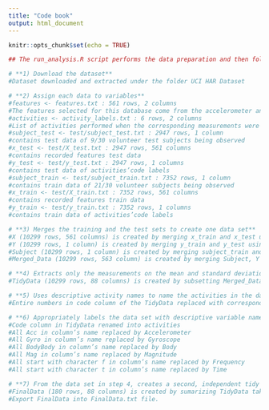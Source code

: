```yaml
---
title: "Code book"
output: html_document
---
```


```r
knitr::opts_chunk$set(echo = TRUE)
```

```r
## The run_analysis.R script performs the data preparation and then followed by the 5 steps required as described in the course project’s definition.
```

```r
# **1) Download the dataset**  
#Dataset downloaded and extracted under the folder UCI HAR Dataset  
```

```r
# **2) Assign each data to variables**  
#features <- features.txt : 561 rows, 2 columns  
#The features selected for this database come from the accelerometer and gyroscope 3-axial raw signals tAcc-XYZ and tGyro-XYZ.  
#activities <- activity_labels.txt : 6 rows, 2 columns  
#List of activities performed when the corresponding measurements were taken and its codes (labels)  
#subject_test <- test/subject_test.txt : 2947 rows, 1 column  
#contains test data of 9/30 volunteer test subjects being observed  
#x_test <- test/X_test.txt : 2947 rows, 561 columns  
#contains recorded features test data  
#y_test <- test/y_test.txt : 2947 rows, 1 columns  
#contains test data of activities’code labels  
#subject_train <- test/subject_train.txt : 7352 rows, 1 column  
#contains train data of 21/30 volunteer subjects being observed  
#x_train <- test/X_train.txt : 7352 rows, 561 columns  
#contains recorded features train data  
#y_train <- test/y_train.txt : 7352 rows, 1 columns  
#contains train data of activities’code labels  
```

```r
# **3) Merges the training and the test sets to create one data set**  
#X (10299 rows, 561 columns) is created by merging x_train and x_test using rbind() function  
#Y (10299 rows, 1 column) is created by merging y_train and y_test using rbind() function  
#Subject (10299 rows, 1 column) is created by merging subject_train and subject_test using rbind() function  
#Merged_Data (10299 rows, 563 column) is created by merging Subject, Y and X using cbind() function  
```

```r
# **4) Extracts only the measurements on the mean and standard deviation for each measurement**  
#TidyData (10299 rows, 88 columns) is created by subsetting Merged_Data, selecting only columns: subject, code and the measurements on the mean and standard deviation (std) for each measurement  
```

```r
# **5) Uses descriptive activity names to name the activities in the data set  
#Entire numbers in code column of the TidyData replaced with corresponding activity taken from second column of the activities variable  
```

```r
# **6) Appropriately labels the data set with descriptive variable names**  
#Code column in TidyData renamed into activities    
#All Acc in column’s name replaced by Accelerometer  
#All Gyro in column’s name replaced by Gyroscope  
#All BodyBody in column’s name replaced by Body  
#All Mag in column’s name replaced by Magnitude  
#All start with character f in column’s name replaced by Frequency  
#All start with character t in column’s name replaced by Time  
```

```r
# **7) From the data set in step 4, creates a second, independent tidy data set with the average of each variable for each activity and each subject**  
#FinalData (180 rows, 88 columns) is created by sumarizing TidyData taking the means of each variable for each activity and each subject, after groupped by subject and activity.  
#Export FinalData into FinalData.txt file.
```

